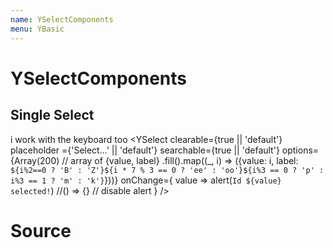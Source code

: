```yaml
---
name: YSelectComponents
menu: YBasic
---
```



# YSelectComponents

## Single Select
i work with the keyboard too
<Playground>
<YSelect
    clearable={true || 'default'}
    placeholder ={'Select...' || 'default'}
    searchable={true || 'default'}
    options={Array(200) // array of {value, label}
    .fill().map((_, i) => ({value: i, label: `${i%2==0 ? 'B' : 'Z'}${i * 7 % 3 == 0 ? 'ee' : 'oo'}${i%3 == 0 ? 'p' : i%3 == 1 ? 'm' : 'k'}`}))}
    onChange={
        value => alert(`Id ${value} selected!`)
        //() => {} // disable alert
    }
/>
</Playground>

# Source
<SourceDisplay source={source} />